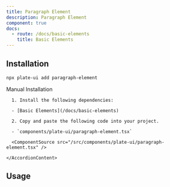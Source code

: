 ```yaml
---
title: Paragraph Element
description: Paragraph Element
component: true
docs:
  - route: /docs/basic-elements
    title: Basic Elements
---
```


<ComponentExample src="/src/components/examples/PlaygroundDemo.tsx">
  <PlaygroundDemo id="basicnodes" />
</ComponentExample>

## Installation

```bash
npx plate-ui add paragraph-element
```

<Accordion type="single" collapsible>
  <AccordionItem value="manual-installation">
    <AccordionTrigger>Manual Installation</AccordionTrigger>
    <AccordionContent>

      1. Install the following dependencies:

      - [Basic Elements](/docs/basic-elements)

      2. Copy and paste the following code into your project.

      - `components/plate-ui/paragraph-element.tsx`

      <ComponentSource src="/src/components/plate-ui/paragraph-element.tsx" />

    </AccordionContent>

  </AccordionItem>
</Accordion>

## Usage

```tsx

```

```tsx

```
